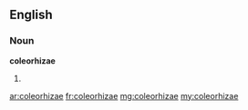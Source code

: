==English==

===Noun===
'''coleorhizae'''

# {{plural of|[[coleorhiza]]}}

[[ar:coleorhizae]]
[[fr:coleorhizae]]
[[mg:coleorhizae]]
[[my:coleorhizae]]